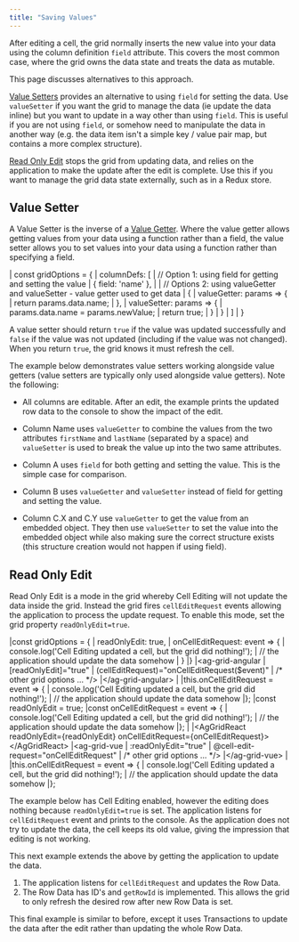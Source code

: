 ```yaml
---
title: "Saving Values"
---
```


After editing a cell, the grid normally inserts the new value into your data using the column definition `field` attribute. This covers the most common case, where the grid owns the data state and treats the data as mutable.

This page discusses alternatives to this approach.

[Value Setters](/value-setters/#value-setter) provides an alternative to using `field` for setting the data. Use `valueSetter` if you want the grid to manage the data (ie update the data inline) but you want to update in a way other than using `field`. This is useful if you are not using `field`, or somehow need to manipulate the data in another way (e.g. the data item isn't a simple key / value pair map, but contains a more complex structure).

[Read Only Edit](/value-setters/#read-only-edit) stops the grid from updating data, and relies on the application to make the update after the edit is complete. Use this if you want to manage the grid data state externally, such as in a Redux store.

## Value Setter

A Value Setter is the inverse of a [Value Getter](/value-getters/). Where the value getter allows getting values from your data using a function rather than a field, the value setter allows you to set values into your data using a function rather than specifying a field.

<snippet>
| const gridOptions = {
|     columnDefs: [
|         // Option 1: using field for getting and setting the value
|         { field: 'name' },
| 
|         // Options 2: using valueGetter and valueSetter - value getter used to get data
|         {
|             valueGetter: params => {
|                 return params.data.name;
|             },
|             valueSetter: params => {
|                 params.data.name = params.newValue;
|                 return true;
|             }
|         }
|     ]
| }
</snippet>

A value setter should return `true` if the value was updated successfully and `false` if the value was not updated (including if the value was not changed). When you return `true`, the grid knows it must refresh the cell.

<api-documentation source='column-properties/properties.json' section="editing" names='["valueSetter"]' ></api-documentation>

The example below demonstrates value setters working alongside value getters
(value setters are typically only used alongside value getters). Note
the following:

- All columns are editable. After an edit, the example prints the updated row data to the console to show the impact of the edit.

- Column Name uses `valueGetter` to combine the values from the two attributes `firstName` and `lastName` (separated by a space) and `valueSetter` is used to break the value up into the two same attributes.

- Column A uses `field` for both getting and setting the value. This is the simple case for comparison.

- Column B uses `valueGetter` and `valueSetter` instead of field for getting and setting the value.

- Column C.X and C.Y use `valueGetter` to get the value from an embedded object. They then use `valueSetter` to set the value into the embedded object while also making sure the correct structure exists (this structure creation would not happen if using field).

<GridExampleRunner title='Value Setters' name='example-setters' type='generated'></GridExampleRunner>

## Read Only Edit

Read Only Edit is a mode in the grid whereby Cell Editing will not update the data inside the grid. Instead the grid fires `cellEditRequest` events allowing the application to process the update request. To enable this mode, set the grid property `readOnlyEdit=true`.

<api-documentation source='grid-events/events.json' section='editing' names='["cellEditRequest"]'></api-documentation>

<framework-specific-section frameworks="javascript">
<snippet transform={false} language="ts">
|const gridOptions = {
|    readOnlyEdit: true,
|    onCellEditRequest: event => {
|        console.log('Cell Editing updated a cell, but the grid did nothing!');
|        // the application should update the data somehow
|    }
|}
</snippet>
</framework-specific-section>

<framework-specific-section frameworks="angular">
<snippet transform={false} language="ts">
|&lt;ag-grid-angular
|    [readOnlyEdit]="true"
|    (cellEditRequest)="onCellEditRequest($event)"
|    /* other grid options ... */>
|&lt;/ag-grid-angular>
|
|this.onCellEditRequest = event => {
|    console.log('Cell Editing updated a cell, but the grid did nothing!');
|    // the application should update the data somehow
|};
</snippet>
</framework-specific-section>

<framework-specific-section frameworks="react">
<snippet transform={false} language="jsx">
|const readOnlyEdit = true;
|const onCellEditRequest = event => {
|    console.log('Cell Editing updated a cell, but the grid did nothing!');
|    // the application should update the data somehow
|};
|
|&lt;AgGridReact readOnlyEdit={readOnlyEdit} onCellEditRequest={onCellEditRequest}>&lt;/AgGridReact>
</snippet>
</framework-specific-section>

<framework-specific-section frameworks="vue">
<snippet transform={false} language="ts">
|&lt;ag-grid-vue
|    :readOnlyEdit="true"
|    @cell-edit-request="onCellEditRequest"
|    /* other grid options ... */>
|&lt;/ag-grid-vue>
|
|this.onCellEditRequest = event => {
|    console.log('Cell Editing updated a cell, but the grid did nothing!');
|    // the application should update the data somehow
|};
</snippet>
</framework-specific-section>

The example below has Cell Editing enabled, however the editing does nothing because `readOnlyEdit=true` is set. The application listens for `cellEditRequest` event and prints to the console. As the application does not try to update the data, the cell keeps its old value, giving the impression that editing is not working.

<GridExampleRunner title='Read Only Edit - Not Implemented' name='read-only' type='generated' options='{"exampleHeight": 350}'></GridExampleRunner>

This next example extends the above by getting the application to update the data.

1. The application listens for `cellEditRequest` and updates the Row Data.
1. The Row Data has ID's and `getRowId` is implemented. This allows the grid to only refresh the desired row after new Row Data is set.

<GridExampleRunner title='Read Only Edit - Row Data' name='read-only-row-data' type='generated'></GridExampleRunner>

This final example is similar to before, except it uses Transactions to update the data after the edit rather than updating the whole Row Data.

<GridExampleRunner title='Read Only Edit - Transactions' name='read-only-transactions' type='generated'></GridExampleRunner>

